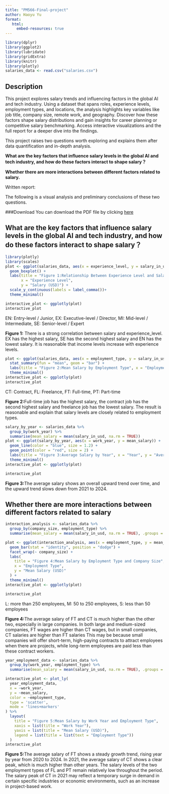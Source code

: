 ```yaml
---
title: "PM566-Final-project"
author: Haoyu Yu
format:
   html:
     embed-resources: true
---
```


```r
library(dplyr)
library(ggplot2)
library(lubridate)
library(gridExtra)
library(knitr)
library(plotly)
salaries_data <- read.csv("salaries.csv")
```

## Description

This project explores salary trends and influencing factors in the global AI and tech industry. Using a dataset that spans roles, experience levels, employment types, and locations, the analysis highlights key variables like job title, company size, remote work, and geography. Discover how these factors shape salary distributions and gain insights for career planning or competitive salary benchmarking. Access interactive visualizations and the full report for a deeper dive into the findings.

This project raises two questions worth exploring and explains them after data quantification and in-depth analysis.

<b> What are the key factors that influence salary levels in the global AI and tech industry, and how do these factors interact to shape salary？</b>

<b> Whether there are more interactions between different factors related to salary.</b>

Written report:

The following is a visual analysis and preliminary conclusions of these two questions.

###Download
You can download the PDF file by clicking [here](https://github.com/yhyhyyy/PM566-Final-project/raw/main/docs/Final_Report.pdf)

## What are the key factors that influence salary levels in the global AI and tech industry, and how do these factors interact to shape salary？

```r
library(plotly)
library(scales)
plot <- ggplot(salaries_data, aes(x = experience_level, y = salary_in_usd, fill = experience_level)) +
  geom_boxplot() +
  labs(title = "Figure 1:Relationship Between Experience Level and Salary", 
       x = "Experience Level", 
       y = "Salary (USD)") +
  scale_y_continuous(labels = label_comma())+
  theme_minimal()

interactive_plot <- ggplotly(plot)
interactive_plot
```

EN: Entry-level / Junior, EX: Executive-level / Director, MI: Mid-level / Intermediate, SE: Senior-level / Expert

<b>Figure 1:</b> There is a strong correlation between salary and experience_level. EX has the highest salary, SE has the second highest salary and EN has the lowest salary. It is reasonable that income levels increase with experience levels.

```r
plot <- ggplot(salaries_data, aes(x = employment_type, y = salary_in_usd, fill = employment_type)) +
  stat_summary(fun = "mean", geom = "bar") +
  labs(title = "Figure 2:Mean Salary by Employment Type", x = "Employment Type", y = "Mean Salary (USD)") +
  theme_minimal()
interactive_plot <- ggplotly(plot)
interactive_plot
```
CT: Contract, FL: Freelance, FT: Full-time, PT: Part-time

<b>Figure 2:</b>Full-time job has the highest salary, the contract job has the second highest salary and freelance job has the lowest salary. The result is reasonable and explain that salary levels are closely related to employment types.

```r
salary_by_year <- salaries_data %>%
  group_by(work_year) %>% 
  summarise(mean_salary = mean(salary_in_usd, na.rm = TRUE))  
plot <- ggplot(salary_by_year, aes(x = work_year, y = mean_salary)) +
  geom_line(color = "blue", size = 1.2) +  
  geom_point(color = "red", size = 2) + 
  labs(title = "Figure 3:Average Salary by Year", x = "Year", y = "Average Salary (USD)") +
  theme_minimal()
interactive_plot <- ggplotly(plot)

interactive_plot
```
<b>Figure 3:</b>The average salary shows an overall upward trend over time, and the upward trend slows down from 2021 to 2024.

## Whether there are more interactions between different factors related to salary

```r
interaction_analysis <- salaries_data %>%
  group_by(company_size, employment_type) %>%
  summarise(mean_salary = mean(salary_in_usd, na.rm = TRUE), .groups = "drop")

plot <- ggplot(interaction_analysis, aes(x = employment_type, y = mean_salary, fill = employment_type)) +
  geom_bar(stat = "identity", position = "dodge") +
  facet_wrap(~ company_size) +
  labs(
    title = "Figure 4:Mean Salary by Employment Type and Company Size",
    x = "Employment Type",
    y = "Mean Salary (USD)"
  ) +
  theme_minimal()
interactive_plot <- ggplotly(plot)

interactive_plot
```
L: more than 250 employees, M: 50 to 250 employees, S: less than 50 employees

<b>Figure 4:</b>The average salary of FT and CT is much higher than the other two, especially in large companies. In both large and medium-sized companies, FT wages are higher than CT wages, but in small companies, CT salaries are higher than FT salaries This may be because small companies will offer short-term, high-paying contracts to attract employees when there are projects, while long-term employees are paid less than these contract workers.
```r
year_employment_data <- salaries_data %>%
  group_by(work_year, employment_type) %>%
  summarise(mean_salary = mean(salary_in_usd, na.rm = TRUE), .groups = "drop")

interactive_plot <- plot_ly(
  year_employment_data,
  x = ~work_year,     
  y = ~mean_salary,         
  color = ~employment_type, 
  type = 'scatter',        
  mode = 'lines+markers'    
) %>%
  layout(
    title = "Figure 5:Mean Salary by Work Year and Employment Type",
    xaxis = list(title = "Work Year"),
    yaxis = list(title = "Mean Salary (USD)"),
    legend = list(title = list(text = "Employment Type"))
  )
interactive_plot
```
<b>Figure 5:</b>The average salary of FT shows a steady growth trend, rising year by year from 2020 to 2024. In 2021, the average salary of CT shows a clear peak, which is much higher than other years. The salary levels of the two employment types of FL and PT remain relatively low throughout the period. The salary peak of CT in 2021 may reflect a temporary surge in demand in certain specific industries or economic environments, such as an increase in project-based work.
